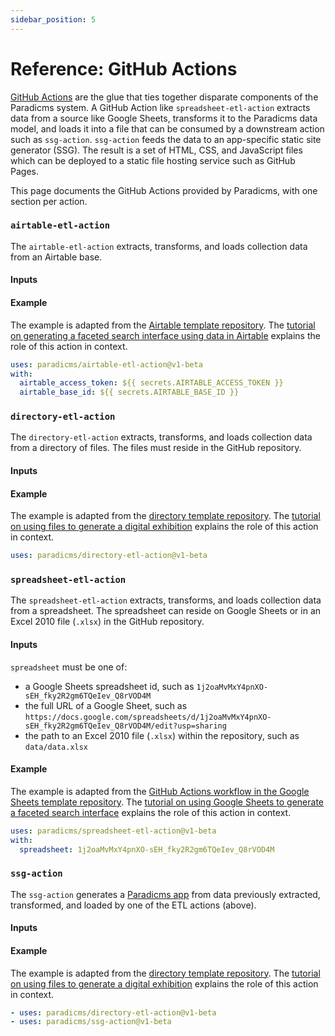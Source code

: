 ```yaml
---
sidebar_position: 5
---
```












# Reference: GitHub Actions

[GitHub Actions](https://github.com/features/actions) are the glue that ties together disparate components of the Paradicms system. A GitHub Action like `spreadsheet-etl-action` extracts data from a source like Google Sheets, transforms it to the Paradicms data model, and loads it into a file that can be consumed by a downstream action such as `ssg-action`. `ssg-action` feeds the data to an app-specific static site generator (SSG). The result is a set of HTML, CSS, and JavaScript files which can be deployed to a static file hosting service such as GitHub Pages.

This page documents the GitHub Actions provided by Paradicms, with one section per action.


### `airtable-etl-action`

The `airtable-etl-action` extracts, transforms, and loads collection data from an Airtable base.

#### Inputs

<AirtableEtlActionInputsTable/>

#### Example

The example is adapted from the [Airtable template repository](https://raw.githubusercontent.com/dressdiscover/costume-core-template/main/.github/workflows/build.yml).
The [tutorial on generating a faceted search interface using data in Airtable](/docs/tutorials/airtable-ssg) explains the role of this action in context.

```yaml
uses: paradicms/airtable-etl-action@v1-beta
with:
  airtable_access_token: ${{ secrets.AIRTABLE_ACCESS_TOKEN }}
  airtable_base_id: ${{ secrets.AIRTABLE_BASE_ID }}
```


### `directory-etl-action`

The `directory-etl-action` extracts, transforms, and loads collection data from a directory of files. The files must reside in the GitHub repository.

#### Inputs

<DirectoryEtlActionInputsTable/>

#### Example

The example is adapted from the [directory template repository](https://raw.githubusercontent.com/minorg/ComputerScienceInventions/main/.github/workflows/build.yml).
The [tutorial on using files to generate a digital exhibition](/docs/tutorials/directory-ssg) explains the role of this action in context.

```yaml
uses: paradicms/directory-etl-action@v1-beta
```

### `spreadsheet-etl-action`

The `spreadsheet-etl-action` extracts, transforms, and loads collection data from a spreadsheet. The spreadsheet can reside on Google Sheets or in an Excel 2010 file (`.xlsx`) in the GitHub repository.

#### Inputs

<SpreadsheetEtlActionInputsTable/>

`spreadsheet` must be one of:
  * a Google Sheets spreadsheet id, such as `1j2oaMvMxY4pnXO-sEH_fky2R2gm6TQeIev_Q8rVOD4M`
  * the full URL of a Google Sheet, such as `https://docs.google.com/spreadsheets/d/1j2oaMvMxY4pnXO-sEH_fky2R2gm6TQeIev_Q8rVOD4M/edit?usp=sharing`
  * the path to an Excel 2010 file (`.xlsx`) within the repository, such as `data/data.xlsx`


#### Example

The example is adapted from the [GitHub Actions workflow in the Google Sheets template repository](https://raw.githubusercontent.com/dressdiscover/exhibitions/main/.github/workflows/build.yml). The [tutorial on using Google Sheets to generate a faceted search interface](/docs/tutorials/spreadsheet-ssg) explains the role of this action in context.

```yaml
uses: paradicms/spreadsheet-etl-action@v1-beta
with:
  spreadsheet: 1j2oaMvMxY4pnXO-sEH_fky2R2gm6TQeIev_Q8rVOD4M
```

### `ssg-action`

The `ssg-action` generates a [Paradicms app](/docs/reference/apps) from data previously extracted, transformed, and loaded by one of the ETL actions (above).

#### Inputs

<SsgActionInputsTable/>

#### Example

The example is adapted from the [directory template repository](https://raw.githubusercontent.com/minorg/ComputerScienceInventions/main/.github/workflows/build.yml).
The [tutorial on using files to generate a digital exhibition](/docs/tutorials/directory-ssg) explains the role of this action in context.

```yaml
- uses: paradicms/directory-etl-action@v1-beta
- uses: paradicms/ssg-action@v1-beta
```
